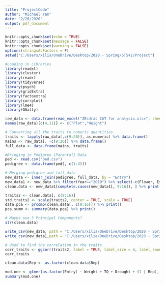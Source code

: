 ```yaml
---
title: "ProjectCode"
author: "Michael Yan"
date: "2/26/2020"
output: pdf_document
---
```


```r
knitr::opts_chunk$set(echo = TRUE)
knitr::opts_chunk$set(message = FALSE)
knitr::opts_chunk$set(warning = FALSE)
options(stringsAsFactors = F)
setwd("C:/Users/xilia/OneDrive/Desktop/2020 - Spring/ST542/Project")

#Loading in Libraries
library(readxl)
library(cluster)
library(readr) 
library(tidyverse)
library(psych)
library(gridExtra)
library(factoextra)
library(corrplot)
library(lme4)
library(GGally)

```

```r
raw_data <- data.frame(read_excel("ZEsdras CAT for analysis.xlsx", sheet = "Data"))
names(raw_data)[c(4,11)] <- c("Plot","Weight")

# Converting all the traits to numeric quantities. 
traits <- lapply(raw_data[,c(9:20)], as.numeric) %>% data.frame()
mains <- raw_data[, -c(9:20)] %>% data.frame()
full_data <- data.frame(mains, traits)

#Bringing in Pedigree (Parental) Data
ped <- read.csv("ped.csv")
pedigree <- data.frame(ped[, c(1:3)])

# Merging pedigree and full_data
new_data <- inner_join(pedigree, full_data, by = "Entry")
new_data1 <- new_data %>% filter(Year=="2019") %>% select(-c(Flower, Establishment, WK, Mother, male, FC))
clean.data <- new_data1[complete.cases(new_data1[, 9:16]), ] %>% print()
```


```r
traits2 <- clean.data[, c(9:16)]
std.traits2 <- scale(traits2, center = TRUE, scale = TRUE)
data.pca <- prcomp(clean.data[, c(9:16)]) %>% print() 
pca.summ <- summary(data.pca) %>% print()

# Maybe use 5 Principal Components?
str(clean.data)
```

```r
write_csv(new_data, path = "C:/Users/xilia/OneDrive/Desktop/2020 - Spring/ST542/Project/newdata.csv")
write_csv(new_data1,path = "C:/Users/xilia/OneDrive/Desktop/2020 - Spring/ST542/Project/Filtereddata.csv")
```


```r
# Used to find the correlation in the traits. 
corr_traits <- ggcorr(traits2, label = TRUE, label_size = 4, label_round = 2)
corr_traits
```

```r
clean.data$Rep <- as.factor(clean.data$Rep)

mod.one <- glmer(as.factor(Entry) ~ Weight + TQ + Drought + (1 | Rep), family = binomial(lin = "logit"), data = clean.data)
summary(mod.one)

```

